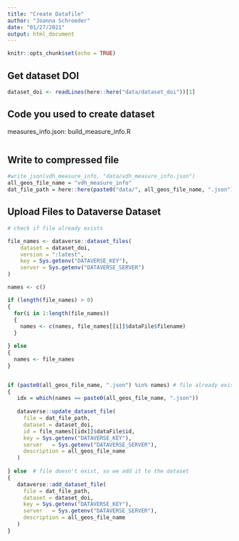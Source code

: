 ```yaml
---
title: "Create Datafile"
author: "Joanna Schroeder"
date: "01/27/2021"
output: html_document
---
```


```r
knitr::opts_chunk$set(echo = TRUE)
```

## Get dataset DOI

```r
dataset_doi <- readLines(here::here("data/dataset_doi"))[1]
```

## Code you used to create dataset

measures_info.json: build_measure_info.R

```r
```

## Write to compressed file

```r
#write_json(vdh_measure_info, "data/vdh_measure_info.json")
all_geos_file_name = "vdh_measure_info"
dat_file_path = here::here(paste0("data/", all_geos_file_name, ".json"))
```

## Upload Files to Dataverse Dataset

```r
# check if file already exists

file_names <- dataverse::dataset_files(
    dataset = dataset_doi,
    version = ":latest",
    key = Sys.getenv("DATAVERSE_KEY"),
    server = Sys.getenv("DATAVERSE_SERVER")
)

names <- c()

if (length(file_names) > 0)
{
  for(i in 1:length(file_names))
  {
    names <- c(names, file_names[[i]]$dataFile$filename)
  }

} else
{
  names <- file_names
}


if (paste0(all_geos_file_name, ".json") %in% names) # file already exists, so we update it
{
   idx = which(names == paste0(all_geos_file_name, ".json"))
  
   dataverse::update_dataset_file(
     file = dat_file_path,
     dataset = dataset_doi,
     id = file_names[[idx]]$dataFile$id,
     key = Sys.getenv("DATAVERSE_KEY"),
     server   = Sys.getenv("DATAVERSE_SERVER"),
     description = all_geos_file_name
   )
   
} else  # file doesn't exist, so we add it to the dataset
{
   dataverse::add_dataset_file(
     file = dat_file_path,
     dataset = dataset_doi,
     key = Sys.getenv("DATAVERSE_KEY"),
     server   = Sys.getenv("DATAVERSE_SERVER"),
     description = all_geos_file_name
   )
}

```
